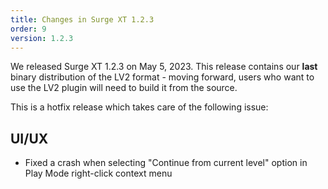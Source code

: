 ```yaml
---
title: Changes in Surge XT 1.2.3
order: 9
version: 1.2.3
---
```


We released Surge XT 1.2.3 on May 5, 2023. This release contains our **last** binary distribution of the LV2 format -
moving forward, users who want to use the LV2 plugin will need to build it from the source.

This is a hotfix release which takes care of the following issue:

## UI/UX

-   Fixed a crash when selecting "Continue from current level" option in Play Mode right-click context menu
